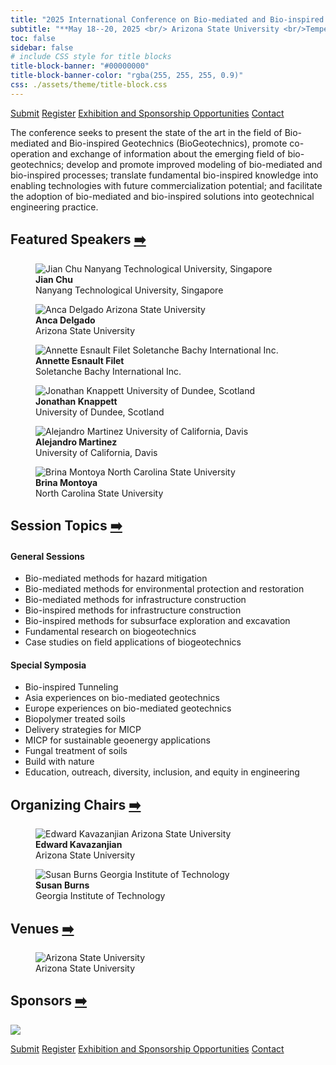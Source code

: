 ```yaml
---
title: "2025 International Conference on Bio-mediated and Bio-inspired Geotechnics (ICBBG)"
subtitle: "**May 18--20, 2025 <br/> Arizona State University <br/>Tempe, Arizona**"
toc: false
sidebar: false
# include CSS style for title blocks
title-block-banner: "#00000000"
title-block-banner-color: "rgba(255, 255, 255, 0.9)"
css: ./assets/theme/title-block.css
---
```


<!-- ![](img/banner.svg) -->

[Submit](./submissions.qmd){.btn .btn-primary .large}
[Register](./registration.qmd){.btn .btn-secondary .large}
[Exhibition and Sponsorship Opportunities](./call-for-exhibitors-sponsors.qmd){.btn .btn-primary .large}
[Contact](mailto:icbbg2025@gmail.com){.btn .btn-secondary .large}

::: {.drop-cap}
The conference seeks to present the state of the art in the field of Bio-mediated and Bio-inspired Geotechnics (BioGeotechnics), promote co-operation and exchange of information about the emerging field of bio-geotechnics; develop and promote improved modeling of bio-mediated and bio-inspired processes; translate fundamental bio-inspired knowledge into enabling technologies with future commercialization potential; and facilitate the adoption of bio-mediated and bio-inspired solutions into geotechnical engineering practice.
:::

## Featured Speakers [➡️](./speakers.qmd){.btn}

::: {layout="[[1,1,1], [1,1,1]]" .center}

![**Jian Chu** <br/> Nanyang Technological University, Singapore](img/chu.svg){.rounded-circle}

![**Anca Delgado** <br/> Arizona State University](./img/delgado.svg){.rounded-circle}

![**Annette Esnault Filet** <br/> Soletanche Bachy International Inc.](./img/esnault-filet.svg){.rounded-circle}

![**Jonathan Knappett** <br/> University of Dundee, Scotland](./img/knappett.svg){.rounded-circle}

![**Alejandro Martinez** <br/> University of California, Davis](./img/martinez.svg){.rounded-circle}

![**Brina Montoya** <br/> North Carolina State University](./img/montoya.svg){.rounded-circle}
:::

## Session Topics [➡️](./program.qmd){.btn}

::: {layout="[1,1]"}

#### General Sessions
- Bio-mediated methods for hazard mitigation
- Bio-mediated methods for environmental protection and restoration
- Bio-mediated methods for infrastructure construction
- Bio-inspired methods for infrastructure construction
- Bio-inspired methods for subsurface exploration and excavation
- Fundamental research on biogeotechnics
- Case studies on field applications of biogeotechnics

::: {}

#### Special Symposia
- Bio-inspired Tunneling
- Asia experiences on bio-mediated geotechnics
- Europe experiences on bio-mediated geotechnics
- Biopolymer treated soils
- Delivery strategies for MICP
- MICP for sustainable geoenergy applications
- Fungal treatment of soils
- Build with nature
- Education, outreach, diversity, inclusion, and equity in engineering
:::
:::

## Organizing Chairs [➡️](./committees.qmd){.btn}

::: {layout="[1, 1, 1]" .center}

![**Edward Kavazanjian** <br/> Arizona State University](img/edk.png){.rounded-circle}

![**Susan Burns** <br/> Georgia Institute of Technology ](img/susan.png){.rounded-circle}
:::

## Venues [➡️](./venue.qmd){.btn}

![Arizona State University](./img/ASU-campus.jpg)

## Sponsors [➡️](./sponsors.qmd){.btn}

![](./img/sponsors.svg)

[Submit](./submissions.qmd){.btn .btn-primary .large}
[Register](./registration.qmd){.btn .btn-secondary .large}
[Exhibition and Sponsorship Opportunities](./call-for-exhibitors-sponsors.qmd){.btn .btn-primary .large}
[Contact](mailto:icbbg2025@gmail.com){.btn .btn-secondary .large}
